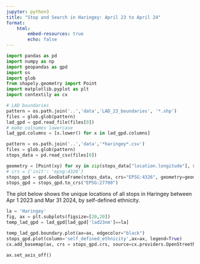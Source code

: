 ```yaml
---
jupyter: python3
title: "Stop and Search in Haringey: April 23 to April 24"
format: 
    html:
        embed-resources: true
        echo: false
---
```



```python
import pandas as pd
import numpy as np
import geopandas as gpd
import os
import glob
from shapely.geometry import Point
import matplotlib.pyplot as plt
import contextily as cx
```

```python
# LAD boundaries
pattern = os.path.join('..','data','LAD_23_boundaries', '*.shp')
files = glob.glob(pattern)
lad_gpd = gpd.read_file(files[0])
# make colnames lowercase
lad_gpd.columns = [x.lower() for x in lad_gpd.columns]

```

```python
pattern = os.path.join('..','data','*haringey*.csv')
files = glob.glob(pattern)
stops_data = pd.read_csv(files[0])

geometry = [Point(xy) for xy in zip(stops_data["location.longitude"], stops_data["location.latitude"])]
# crs = {'init': 'epsg:4326'}
stops_gpd = gpd.GeoDataFrame(stops_data, crs="EPSG:4326", geometry=geometry)
stops_gpd = stops_gpd.to_crs("EPSG:27700")
```

The plot below shows the unique locations of all stops in Haringey between Apr 1 2023 and Mar 31 2024, by self-defined ethnicity.

```python
la = 'Haringey'
fig, ax = plt.subplots(figsize=[20,20])
temp_lad_gpd = lad_gpd[lad_gpd['lad23nm']==la]

temp_lad_gpd.boundary.plot(ax=ax, edgecolor="black")
stops_gpd.plot(column='self_defined_ethnicity',ax=ax, legend=True)
cx.add_basemap(ax, crs = stops_gpd.crs, source=cx.providers.OpenStreetMap.Mapnik)

ax.set_axis_off()


```


